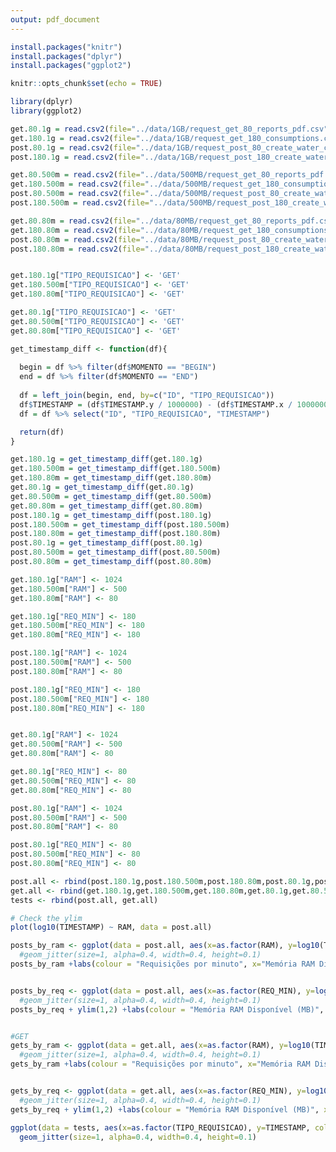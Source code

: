 ```yaml
---
output: pdf_document
---
```


```r
install.packages("knitr")
install.packages("dplyr")
install.packages("ggplot2")

knitr::opts_chunk$set(echo = TRUE)
```

```r
library(dplyr)
library(ggplot2)
```

```r
get.80.1g = read.csv2(file="../data/1GB/request_get_80_reports_pdf.csv", sep = ",")
get.180.1g = read.csv2(file="../data/1GB/request_get_180_consumptions.csv", sep=",")
post.80.1g = read.csv2(file="../data/1GB/request_post_80_create_water_consumption.csv", sep=",")
post.180.1g = read.csv2(file="../data/1GB/request_post_180_create_water_consumptions.csv", sep=",")

get.80.500m = read.csv2(file="../data/500MB/request_get_80_reports_pdf.csv", sep = ",")
get.180.500m = read.csv2(file="../data/500MB/request_get_180_consumptions.csv", sep=",")
post.80.500m = read.csv2(file="../data/500MB/request_post_80_create_water_consumption.csv", sep=",")
post.180.500m = read.csv2(file="../data/500MB/request_post_180_create_water_consumptions.csv", sep=",")

get.80.80m = read.csv2(file="../data/80MB/request_get_80_reports_pdf.csv", sep = ",")
get.180.80m = read.csv2(file="../data/80MB/request_get_180_consumptions.csv", sep=",")
post.80.80m = read.csv2(file="../data/80MB/request_post_80_create_water_consumption.csv", sep=",")
post.180.80m = read.csv2(file="../data/80MB/request_post_180_create_water_consumptions.csv", sep=",")


get.180.1g["TIPO_REQUISICAO"] <- 'GET'
get.180.500m["TIPO_REQUISICAO"] <- 'GET'
get.180.80m["TIPO_REQUISICAO"] <- 'GET'

get.80.1g["TIPO_REQUISICAO"] <- 'GET'
get.80.500m["TIPO_REQUISICAO"] <- 'GET'
get.80.80m["TIPO_REQUISICAO"] <- 'GET'
```

```r
get_timestamp_diff <- function(df){
  
  begin = df %>% filter(df$MOMENTO == "BEGIN")
  end = df %>% filter(df$MOMENTO == "END")
  
  df = left_join(begin, end, by=c("ID", "TIPO_REQUISICAO"))
  df$TIMESTAMP = (df$TIMESTAMP.y / 1000000) - (df$TIMESTAMP.x / 1000000)
  df = df %>% select("ID", "TIPO_REQUISICAO", "TIMESTAMP")

  return(df)
}
```

```r
get.180.1g = get_timestamp_diff(get.180.1g)
get.180.500m = get_timestamp_diff(get.180.500m)
get.180.80m = get_timestamp_diff(get.180.80m)
get.80.1g = get_timestamp_diff(get.80.1g)
get.80.500m = get_timestamp_diff(get.80.500m)
get.80.80m = get_timestamp_diff(get.80.80m)
post.180.1g = get_timestamp_diff(post.180.1g)
post.180.500m = get_timestamp_diff(post.180.500m)
post.180.80m = get_timestamp_diff(post.180.80m)
post.80.1g = get_timestamp_diff(post.80.1g)
post.80.500m = get_timestamp_diff(post.80.500m)
post.80.80m = get_timestamp_diff(post.80.80m)
```

```r
get.180.1g["RAM"] <- 1024
get.180.500m["RAM"] <- 500
get.180.80m["RAM"] <- 80

get.180.1g["REQ_MIN"] <- 180
get.180.500m["REQ_MIN"] <- 180
get.180.80m["REQ_MIN"] <- 180

post.180.1g["RAM"] <- 1024
post.180.500m["RAM"] <- 500
post.180.80m["RAM"] <- 80

post.180.1g["REQ_MIN"] <- 180
post.180.500m["REQ_MIN"] <- 180
post.180.80m["REQ_MIN"] <- 180


get.80.1g["RAM"] <- 1024
get.80.500m["RAM"] <- 500
get.80.80m["RAM"] <- 80

get.80.1g["REQ_MIN"] <- 80
get.80.500m["REQ_MIN"] <- 80
get.80.80m["REQ_MIN"] <- 80

post.80.1g["RAM"] <- 1024
post.80.500m["RAM"] <- 500
post.80.80m["RAM"] <- 80

post.80.1g["REQ_MIN"] <- 80
post.80.500m["REQ_MIN"] <- 80
post.80.80m["REQ_MIN"] <- 80

post.all <- rbind(post.180.1g,post.180.500m,post.180.80m,post.80.1g,post.80.500m,post.80.80m)
get.all <- rbind(get.180.1g,get.180.500m,get.180.80m,get.80.1g,get.80.500m,get.80.80m)
tests <- rbind(post.all, get.all)
```


```r
# Check the ylim
plot(log10(TIMESTAMP) ~ RAM, data = post.all)

posts_by_ram <- ggplot(data = post.all, aes(x=as.factor(RAM), y=log10(TIMESTAMP), colour=as.factor(REQ_MIN))) + geom_boxplot()
  #geom_jitter(size=1, alpha=0.4, width=0.4, height=0.1) 
posts_by_ram +labs(colour = "Requisições por minuto", x="Memória RAM Disponível (MB)", y= "Tempo de resposta (em milisegundo)")


posts_by_req <- ggplot(data = post.all, aes(x=as.factor(REQ_MIN), y=log10(TIMESTAMP), colour=as.factor(RAM)))  + geom_boxplot()
  #geom_jitter(size=1, alpha=0.4, width=0.4, height=0.1) 
posts_by_req + ylim(1,2) +labs(colour = "Memória RAM Disponível (MB)", x="Requisições por minuto", y= "Tempo de resposta (em milisegundo)")


#GET
gets_by_ram <- ggplot(data = get.all, aes(x=as.factor(RAM), y=log10(TIMESTAMP), colour=as.factor(REQ_MIN))) + geom_boxplot()
  #geom_jitter(size=1, alpha=0.4, width=0.4, height=0.1) 
gets_by_ram +labs(colour = "Requisições por minuto", x="Memória RAM Disponível (MB)", y= "Tempo de resposta (em milisegundo)")


gets_by_req <- ggplot(data = get.all, aes(x=as.factor(REQ_MIN), y=log10(TIMESTAMP), colour=as.factor(RAM)))  + geom_boxplot()
  #geom_jitter(size=1, alpha=0.4, width=0.4, height=0.1) 
gets_by_req + ylim(1,2) +labs(colour = "Memória RAM Disponível (MB)", x="Requisições por minuto", y= "Tempo de resposta (em milisegundo)")

ggplot(data = tests, aes(x=as.factor(TIPO_REQUISICAO), y=TIMESTAMP, colour=as.factor(RAM))) +
  geom_jitter(size=1, alpha=0.4, width=0.4, height=0.1)
```

